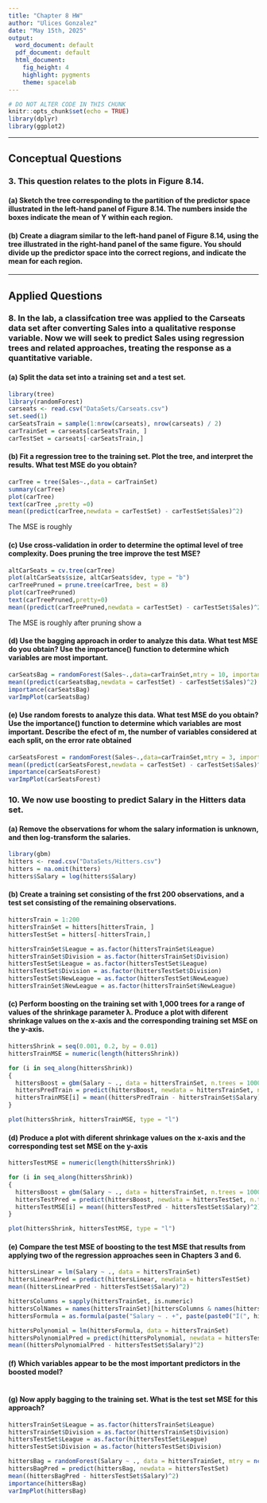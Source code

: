 ```yaml
---
title: "Chapter 8 HW"
author: "Ulices Gonzalez"
date: "May 15th, 2025"
output:
  word_document: default
  pdf_document: default
  html_document:
    fig_height: 4
    highlight: pygments
    theme: spacelab
---
```


```r
# DO NOT ALTER CODE IN THIS CHUNK
knitr::opts_chunk$set(echo = TRUE)
library(dplyr)
library(ggplot2)
```

------------------------------------------------------------------------

## Conceptual Questions

### 3. This question relates to the plots in Figure 8.14.

#### (a) Sketch the tree corresponding to the partition of the predictor space illustrated in the left-hand panel of Figure 8.14. The numbers inside the boxes indicate the mean of Y within each region.

####  (b) Create a diagram similar to the left-hand panel of Figure 8.14, using the tree illustrated in the right-hand panel of the same figure. You should divide up the predictor space into the correct regions, and indicate the mean for each region.

------------------------------------------------------------------------

## Applied Questions

### 8. In the lab, a classifcation tree was applied to the Carseats data set after converting Sales into a qualitative response variable. Now we will seek to predict Sales using regression trees and related approaches, treating the response as a quantitative variable.

#### (a) Split the data set into a training set and a test set.

```R
library(tree)
library(randomForest)
carseats <- read.csv("DataSets/Carseats.csv")
set.seed(1)
carSeatsTrain = sample(1:nrow(carseats), nrow(carseats) / 2)
carTrainSet = carseats[carSeatsTrain, ]
carTestSet = carseats[-carSeatsTrain,]
```

#### (b) Fit a regression tree to the training set. Plot the tree, and interpret the results. What test MSE do you obtain?

```R
carTree = tree(Sales~.,data = carTrainSet)
summary(carTree)
plot(carTree)
text(carTree ,pretty =0)
mean((predict(carTree,newdata = carTestSet) - carTestSet$Sales)^2)
```

The MSE is roughly

#### (c) Use cross-validation in order to determine the optimal level of tree complexity. Does pruning the tree improve the test MSE?

```R
altCarSeats = cv.tree(carTree)
plot(altCarSeats$size, altCarSeats$dev, type = "b")
carTreePruned = prune.tree(carTree, best = 8)
plot(carTreePruned)
text(carTreePruned,pretty=0)
mean((predict(carTreePruned,newdata = carTestSet) - carTestSet$Sales)^2)
```

The MSE is roughly after pruning show a 

#### (d) Use the bagging approach in order to analyze this data. What test MSE do you obtain? Use the importance() function to determine which variables are most important.

```R
carSeatsBag = randomForest(Sales~.,data=carTrainSet,mtry = 10, importance = TRUE)
mean((predict(carSeatsBag,newdata = carTestSet) - carTestSet$Sales)^2)
importance(carSeatsBag)
varImpPlot(carSeatsBag)
```

#### (e) Use random forests to analyze this data. What test MSE do you obtain? Use the importance() function to determine which variables are most important. Describe the efect of m, the number of variables considered at each split, on the error rate obtained

```R
carSeatsForest = randomForest(Sales~.,data=carTrainSet,mtry = 3, importance = TRUE)
mean((predict(carSeatsForest,newdata = carTestSet) - carTestSet$Sales)^2)
importance(carSeatsForest)
varImpPlot(carSeatsForest)
```

### 10. We now use boosting to predict Salary in the Hitters data set.

#### (a) Remove the observations for whom the salary information is unknown, and then log-transform the salaries.

```R
library(gbm)
hitters <- read.csv("DataSets/Hitters.csv")
hitters = na.omit(hitters)
hitters$Salary = log(hitters$Salary)
```

#### (b) Create a training set consisting of the frst 200 observations, and a test set consisting of the remaining observations.

```R
hittersTrain = 1:200
hittersTrainSet = hitters[hittersTrain, ]
hittersTestSet = hitters[-hittersTrain,]

hittersTrainSet$League = as.factor(hittersTrainSet$League)
hittersTrainSet$Division = as.factor(hittersTrainSet$Division)
hittersTestSet$League = as.factor(hittersTestSet$League)
hittersTestSet$Division = as.factor(hittersTestSet$Division)
hittersTestSet$NewLeague = as.factor(hittersTestSet$NewLeague) 
hittersTrainSet$NewLeague = as.factor(hittersTrainSet$NewLeague)
```

#### (c) Perform boosting on the training set with 1,000 trees for a range of values of the shrinkage parameter λ. Produce a plot with diferent shrinkage values on the x-axis and the corresponding training set MSE on the y-axis.

```R
hittersShrink = seq(0.001, 0.2, by = 0.01)
hittersTrainMSE = numeric(length(hittersShrink))

for (i in seq_along(hittersShrink)) 
{
  hittersBoost = gbm(Salary ~ ., data = hittersTrainSet, n.trees = 1000, shrinkage = hittersShrink[i], distribution = "gaussian", verbose = FALSE)
  hittersPredTrain = predict(hittersBoost, newdata = hittersTrainSet, n.trees = 1000)
  hittersTrainMSE[i] = mean((hittersPredTrain - hittersTrainSet$Salary)^2)
}

plot(hittersShrink, hittersTrainMSE, type = "l")
```

#### (d) Produce a plot with diferent shrinkage values on the x-axis and the corresponding test set MSE on the y-axis

```R
hittersTestMSE = numeric(length(hittersShrink))

for (i in seq_along(hittersShrink)) 
{
  hittersBoost = gbm(Salary ~ ., data = hittersTrainSet, n.trees = 1000, shrinkage = hittersShrink[i], distribution = "gaussian", verbose = FALSE)
  hittersTestPred = predict(hittersBoost, newdata = hittersTestSet, n.trees = 1000)
  hittersTestMSE[i] = mean((hittersTestPred - hittersTestSet$Salary)^2)
}

plot(hittersShrink, hittersTestMSE, type = "l")
```

#### (e) Compare the test MSE of boosting to the test MSE that results from applying two  of the regression approaches seen in Chapters 3 and 6.

```R
hittersLinear = lm(Salary ~ ., data = hittersTrainSet)
hittersLinearPred = predict(hittersLinear, newdata = hittersTestSet)
mean((hittersLinearPred - hittersTestSet$Salary)^2)

hittersColumns = sapply(hittersTrainSet, is.numeric)
hittersColNames = names(hittersTrainSet)[hittersColumns & names(hittersTrainSet) != "Salary"]
hittersFormula = as.formula(paste("Salary ~ . +", paste(paste0("I(", hittersColNames, "^2)"), collapse = " + ")))

hittersPolynomial = lm(hittersFormula, data = hittersTrainSet)
hittersPolynomialPred = predict(hittersPolynomial, newdata = hittersTestSet)
mean((hittersPolynomialPred - hittersTestSet$Salary)^2)
```

#### (f) Which variables appear to be the most important predictors in the boosted model?

```R

```

#### (g) Now apply bagging to the training set. What is the test set MSE for this approach?

```R
hittersTrainSet$League = as.factor(hittersTrainSet$League)
hittersTrainSet$Division = as.factor(hittersTrainSet$Division)
hittersTestSet$League = as.factor(hittersTestSet$League)
hittersTestSet$Division = as.factor(hittersTestSet$Division)

hittersBag = randomForest(Salary ~ ., data = hittersTrainSet, mtry = ncol(hittersTrainSet) - 1, importance = TRUE)
hittersBagPred = predict(hittersBag, newdata = hittersTestSet)
mean((hittersBagPred - hittersTestSet$Salary)^2)
importance(hittersBag)
varImpPlot(hittersBag)
```

